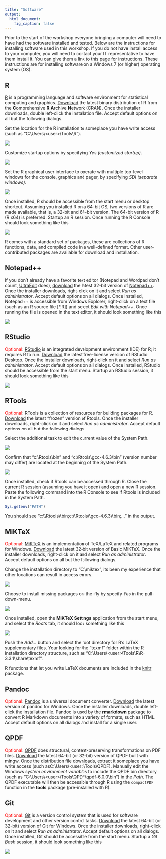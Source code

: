 ```yaml
---
title: "Software"
output:
  html_document:
    fig_caption: false
---
```


Prior to the start of the workshop everyone bringing a computer will need to have had the software installed and tested.
Below are the instructions for installing software used in this workshop.
If you do not have install access to your computer,
you will need to contact your IT representative to have them install it.
You can give them a link to this page for instructions.
These instructions are for installing software on a Windows 7 (or higher) operating system (OS).

## R

[R](https://www.r-project.org/) is a programming language and software environment
for statistical computing and graphics.
[Download](https://cran.rstudio.com/bin/windows/base/) the latest binary distribution of R
from the **C**omprehensive **R** **A**rchive **N**etwork (CRAN).
Once the installer downloads, double left-click the installation file.
Accept default options on all but the following dialogs.

Set the location for the R installation to someplace you have write access (such as "C:\\Users\\\<user\>\\Tools\\R").

![](images/software-r_01.png)

Customize startup options by specifying *Yes (customized startup)*.

![](images/software-r_02.png)

Set the R graphical user interface to operate with multiple top-level windows for the console,
graphics and pager, by specifying *SDI (separate windows)*.

![](images/software-r_03.png)

Once installed, R should be accessible from the start menu or desktop shortcut.
Assuming you installed R on a 64-bit OS, two versions of R are made available, that is, a 32-bit and 64-bit version.
The 64-bit version of R (R x64) is preferred.
Startup an R session.
Once running the R Console should look something like this

![](images/software-r_04.png)

R comes with a standard set of packages,
these are collections of R functions, data, and compiled code in a well-defined format.
Other user-contributed packages are available for download and installation.

## Notepad++

If you don't already have a favorite text editor
(Notepad and Wordpad don't count, [UltraEdit](https://www.ultraedit.com/) does),
[download](https://notepad-plus-plus.org/download/) the latest 32-bit version of
[Notepad++](https://notepad-plus-plus.org/).
Once the installer downloads, right-click on it and select *Run as administrator*.
Accept default options on all dialogs.
Once installed, Notepad++ is accessible from Windows Explorer,
right-click on a text file (such as an R source file [*.R]) and select *Edit with Notepad++*.
Once running the file is opened in the text editor, it should look something like this

![](images/software-notepad_01.png)

## RStudio

<span style="color:red;">Optional</span>:
[RStudio](https://www.rstudio.com/products/rstudio/) is an integrated development environment (IDE) for R; it requires R to run.
[Download](https://www.rstudio.com/products/rstudio/download/) the latest free-license version of RStudio Desktop.
Once the installer downloads, right-click on it and select *Run as administrator*.
Accept default options on all dialogs.
Once installed, RStudio should be accessible from the start menu.
Startup an RStudio session, it should look something like this

![](images/software-rstudio_01.png)

## RTools

<span style="color:red;">Optional</span>:
RTools is a collection of resources for building packages for R.
[Download](https://cloud.r-project.org/bin/windows/Rtools/) the latest "frozen" version of Rtools.
Once the installer downloads, right-click on it and select *Run as administrator*.
Accept default options on all but the following dialogs.

Select the additional task to edit the current value of the System Path.

![](images/software-rtools_01.png)

Confirm that "c:\\Rtools\\bin" and "c:\\Rtools\\gcc-4.6.3\\bin" (version number may differ)
are located at the beginning of the System Path.

![](images/software-rtools_02.png)

Once installed, check if Rtools can be accessed through R.
Close the current R session (assuming you have it open) and open a new R session.
Paste the following command into the R Console to see if Rtools is included in the System Path.

```r
Sys.getenv("PATH")
```

You should see "c:\\\\Rtools\\\\bin;c:\\\\Rtools\\\\gcc-4.6.3\\\\bin;..." in the output.

## MiKTeX

<span style="color:red;">Optional</span>:
[MiKTeX](https://miktex.org/) is an implementation of TeX/LaTeX and related programs for Windows.
[Download](https://miktex.org/download) the latest 32-bit version of Basic MiKTeX.
Once the installer downloads, right-click on it and select *Run as administrator*.
Accept default options on all but the following dialogs.

Change the installation directory to "C:\\miktex",
its been my experience that other locations can result in access errors.

![](images/software-miktex_01.png)

Choose to install missing packages on-the-fly by specify *Yes* in the pull-down-menu.

![](images/software-miktex_02.png)

Once installed, open the **MiKTeX Settings** application from the start menu, and
select the *Roots* tab, it should look something like this

![](images/software-miktex_03.png)

Push the *Add...* button and select the root directory for R's LaTeX supplementary files.
Your looking for the "texmf" folder within the R installation directory structure, such as
"C:\\Users\\\<user\>\\Tools\\R\\R-3.3.1\\share\\texmf".

R functions that let you write LaTeX documents are included in the
[knitr](https://CRAN.R-project.org/package=knitr) package.

## Pandoc

<span style="color:red;">Optional</span>:
[Pandoc](https://pandoc.org/) is a universal document converter.
[Download](https://pandoc.org/installing.html) the latest version of pandoc for Windows.
Once the installer downloads, double left-click the installation file.
Pandoc is used by the [**rmarkdown**](https://CRAN.R-project.org/package=rmarkdown) package to
convert R Markdown documents into a variety of formats, such as HTML.
Accept default options on all dialogs and install for a single user.

## QPDF

<span style="color:red;">Optional</span>:
[QPDF](http://qpdf.sourceforge.net/) does structural, content-preserving transformations on PDF files.
[Download](https://sourceforge.net/projects/qpdf/files/) the latest 64-bit (or 32-bit) version of QPDF built with mingw.
Once the distribution file downloads, extract it someplace you have write access  (such asC:\\Users\\\<user\>\\Tools\\QPDF).
Manually edit the Windows *system environment variables* to include the QPDF bin directory
(such as "C:\\Users\\\<user\>\\Tools\\QPDF\\qpdf-6.0.0\\bin") in the *Path*.
The QPDF executable will then be accessible through R using the `compactPDF` function
in the **tools** package (pre-installed with R).


## Git

<span style="color:red;">Optional</span>:
[Git](https://git-scm.com/) is a version control system that is used for
software development and other version control tasks.
[Download](https://git-scm.com/download) the latest 64-bit (or 32-bit) version of Git for Windows.
Once the installer downloads, right-click on it and select *Run as administrator*.
Accept default options on all dialogs.
Once installed, Git should be accessible from the start menu.
Startup a *Git Bash* session, it should look something like this

![](images/software-git_01.png)
